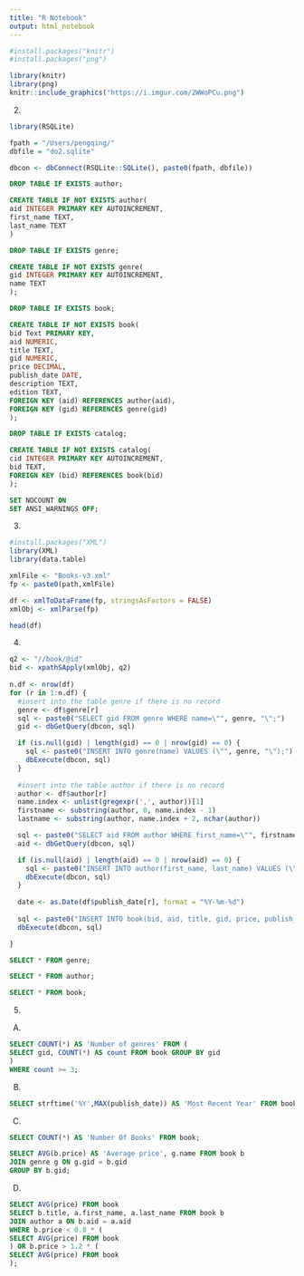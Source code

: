 ```yaml
---
title: "R Notebook"
output: html_notebook
---
```


```r
#install.packages("knitr")
#install.packages("png")

library(knitr)
library(png)
knitr::include_graphics("https://i.imgur.com/2WWoPCu.png")
```

2.
```r
library(RSQLite)

fpath = "/Users/pengqing/"
dbfile = "do2.sqlite"

dbcon <- dbConnect(RSQLite::SQLite(), paste0(fpath, dbfile))
```

```sql
DROP TABLE IF EXISTS author;
```

```sql
CREATE TABLE IF NOT EXISTS author(
aid INTEGER PRIMARY KEY AUTOINCREMENT,
first_name TEXT,
last_name TEXT
)
```

```sql
DROP TABLE IF EXISTS genre;
```

```sql
CREATE TABLE IF NOT EXISTS genre(
gid INTEGER PRIMARY KEY AUTOINCREMENT,
name TEXT
);
```

```sql
DROP TABLE IF EXISTS book;
```

```sql
CREATE TABLE IF NOT EXISTS book(
bid Text PRIMARY KEY,
aid NUMERIC,
title TEXT,
gid NUMERIC,
price DECIMAL,
publish_date DATE,
description TEXT,
edition TEXT,
FOREIGN KEY (aid) REFERENCES author(aid),
FOREIGN KEY (gid) REFERENCES genre(gid)
);
```

```sql
DROP TABLE IF EXISTS catalog;
```

```sql
CREATE TABLE IF NOT EXISTS catalog(
cid INTEGER PRIMARY KEY AUTOINCREMENT,
bid TEXT, 
FOREIGN KEY (bid) REFERENCES book(bid)
);
```
```sql
SET NOCOUNT ON
SET ANSI_WARNINGS OFF;
```
3.
```r
#install.packages("XML")
library(XML)
library(data.table)

xmlFile <- "Books-v3.xml"
fp <- paste0(path,xmlFile)

df <- xmlToDataFrame(fp, stringsAsFactors = FALSE)
xmlObj <- xmlParse(fp)

head(df)
```

4.
```r
q2 <- "//book/@id"
bid <- xpathSApply(xmlObj, q2)
  
n.df <- nrow(df)
for (r in 1:n.df) {
  #insert into the table genre if there is no record
  genre <- df$genre[r]
  sql <- paste0("SELECT gid FROM genre WHERE name=\"", genre, "\";")
  gid <- dbGetQuery(dbcon, sql)

  if (is.null(gid) | length(gid) == 0 | nrow(gid) == 0) {
    sql <- paste0("INSERT INTO genre(name) VALUES (\"", genre, "\");")
    dbExecute(dbcon, sql)
  }
  
  #insert into the table author if there is no record
  author <- df$author[r]
  name.index <- unlist(gregexpr(',', author))[1]
  firstname <- substring(author, 0, name.index - 1)
  lastname <- substring(author, name.index + 2, nchar(author))

  sql <- paste0("SELECT aid FROM author WHERE first_name=\"", firstname, "\" AND last_name=\"", lastname, "\";")
  aid <- dbGetQuery(dbcon, sql)

  if (is.null(aid) | length(aid) == 0 | nrow(aid) == 0) {
    sql <- paste0("INSERT INTO author(first_name, last_name) VALUES (\"", firstname, "\", \"", lastname, "\");")
    dbExecute(dbcon, sql)
  }
  
  date <- as.Date(df$publish_date[r], format = "%Y-%m-%d")
  
  sql <- paste0("INSERT INTO book(bid, aid, title, gid, price, publish_date, description, edition) VALUES (\"",  bid[r], "\", ", aid, ", \"", df$title[r], "\", ", gid, ", ", df$price[r], ", \"", date, "\", \"", df$description[r], "\", \"", df$edition[r], "\");")
  dbExecute(dbcon, sql)

}

```

```sql
SELECT * FROM genre;
```

```sql
SELECT * FROM author;
```

```sql
SELECT * FROM book;
```
5. 
A.
```sql
SELECT COUNT(*) AS 'Number of genres' FROM (
SELECT gid, COUNT(*) AS count FROM book GROUP BY gid
)
WHERE count >= 3;
```

B.
```sql
SELECT strftime('%Y',MAX(publish_date)) AS 'Most Recent Year' FROM book;
```
C.
```sql
SELECT COUNT(*) AS 'Number Of Books' FROM book;
```
```sql
SELECT AVG(b.price) AS 'Average price', g.name FROM book b
JOIN genre g ON g.gid = b.gid
GROUP BY b.gid;
```
D.
```sql
SELECT AVG(price) FROM book
SELECT b.title, a.first_name, a.last_name FROM book b
JOIN author a ON b.aid = a.aid
WHERE b.price < 0.8 * (
SELECT AVG(price) FROM book
) OR b.price > 1.2 * (
SELECT AVG(price) FROM book
);
```
